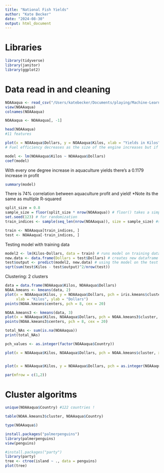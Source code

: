 ```yaml
---
title: "National Fish Yields"
author: "Kate Becker"
date: "2024-08-30"
output: html_document
---
```


# Libraries
```r
library(tidyverse)
library(janitor)
library(ggplot2)
```

# Data read in and cleaning 
```r
NOAAaqua <- read_csv("/Users/katebecker/Documents/playing/Machine-Learning/data/California Aquaculture.csv")
view(NOAAaqua)
colnames(NOAAaqua)

NOAAaqua <- NOAAaqua[, -1]
```

```r
head(NOAAaqua)
#11 features 

plot(x = NOAAaqua$Dollars, y = NOAAaqua$Kilos, xlab = "Yields in Kilos", ylab = "Profit")
# Fuel efficiency decreases as the size of the engine increases but if you have some new engine for which you want know the efficiency it doesnt give you an exact answer 

```

```r
model <- lm(NOAAaqua$Kilos ~ NOAAaqua$Dollars)
coef(model)
```

With every one degree increase in aquaculture yields there's a 0.1179 increase in profit

```r
summary(model)
```
There is 74% correlation between aquaculture profit and yield! 
*Note its the same as multiple R-squared

```r
split_size = 0.8
sample_size = floor(split_size * nrow(NOAAaqua)) # floor() takes a simple numeric argument x and returns a numeric vector containing the integers formed by truncating the values in x toward 0
set.seed(123) # for randomization 
train_indices <- sample(seq_len(nrow(NOAAaqua)), size = sample_size) #sample takes a sample of specified size, seq_len() generates regular sequences of mtcar rows that are sample size of training 

train <- NOAAaqua[train_indices, ]
test <- NOAAaqua[-train_indices, ]
```

Testing model with training data
```r
model2 <- lm(Kilos~Dollars, data = train) # runs model on training data
new.data <- data.frame(Dollars = test$Dollars) # creates new dataframe with the disp feature from test data
test$output <- predict(model2, new.data) # using the model on the test disp feature 
sqrt(sum(test$Kilos - test$output)^2/nrow(test))
```

Clustering: 2 clusters
```r
data = data.frame(NOAAaqua$Kilos, NOAAaqua$Dollars)
NOAA.kmeans <- kmeans(data, 2)
plot(x = NOAAaqua$Kilos, y = NOAAaqua$Dollars, pch = iris.kmeans$cluster,
     xlab = "Kilos", ylab = "Dollars")
points(NOAA.kmeans$centers, pch = 8, cex = 20)

```
```r
NOAA.kmeans3 <- kmeans(data, 3)
plot(x = NOAAaqua$Kilos, NOAAaqua$Dollars, pch = NOAA.kmeans3$cluster, xlab = "Kilos",  ylab = "Dollars")
points(NOAA.kmeans3$centers, pch = 8, cex = 20)
```
```r
total_NAs <- sum(is.na(NOAAaqua))
print(total_NAs)

pch_values <- as.integer(factor(NOAAaqua$Country))
```


```r
plot(x = NOAAaqua$Kilos, NOAAaqua$Dollars, pch = NOAA.kmeans$cluster, xlab = "Kilos", ylab = "Dollars", main = "Model Output")


plot(x = NOAAaqua$Kilos, y = NOAAaqua$Dollars, pch = as.integer(NOAAaqua$Country), xlab = "Kilos", ylab = "Dollars", main = "Actual Data")

par(mfrow = c(1,2))


```



# Cluster algoritms
```r
unique(NOAAaqua$Country) #122 countries !
```


```r
table(NOAA.kmeans3$cluster, NOAAaqua$Country)
```
```r
type(NOAAaqua$)
```

```r
install.packages("palmerpenguins")
library(palmerpenguins)
view(penguins)
```


```r
#install.packages("party")
library(party)
tree <- ctree(island ~ ., data = penguins)
plot(tree)
```

```r

```

